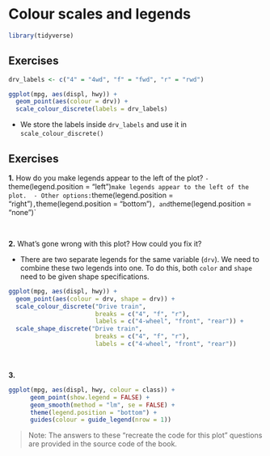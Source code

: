 # Colour scales and legends


```r
library(tidyverse)
```

## Exercises


```r
drv_labels <- c("4" = "4wd", "f" = "fwd", "r" = "rwd")

ggplot(mpg, aes(displ, hwy)) + 
  geom_point(aes(colour = drv)) +
  scale_colour_discrete(labels = drv_labels)
```


- We store the labels inside `drv_labels` and use it in `scale_colour_discrete()`


## Exercises

**1.** How do you make legends appear to the left of the plot?
`
- `theme(legend.position = "left")` make legends appear to the left of the plot. 
- Other options: `theme(legend.position = "right")`, `theme(legend.position = "bottom")`, and `theme(legend.position = "none")`


<br>

**2.** What's gone wrong with this plot? How could you fix it?

- There are two separate legends for the same variable (`drv`). We need to combine these two legends into one. To do this, both `color` and `shape` need to be given shape specifications.

```r
ggplot(mpg, aes(displ, hwy)) + 
  geom_point(aes(colour = drv, shape = drv)) + 
  scale_colour_discrete("Drive train",
                        breaks = c("4", "f", "r"),
                        labels = c("4-wheel", "front", "rear")) +
  scale_shape_discrete("Drive train",
                        breaks = c("4", "f", "r"),
                        labels = c("4-wheel", "front", "rear"))
```


<br>

**3.** 

```r
ggplot(mpg, aes(displ, hwy, colour = class)) + 
      geom_point(show.legend = FALSE) + 
      geom_smooth(method = "lm", se = FALSE) + 
      theme(legend.position = "bottom") + 
      guides(colour = guide_legend(nrow = 1))
```

> Note: The answers to these "recreate the code for this plot" questions are provided in the source code of the book.
